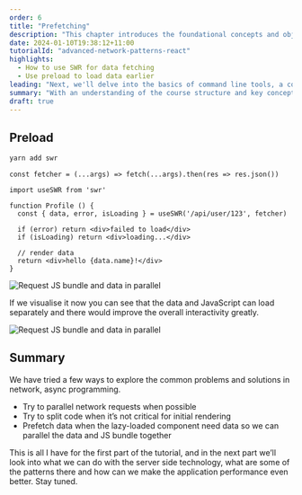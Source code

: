 ```yaml
---
order: 6
title: "Prefetching"
description: "This chapter introduces the foundational concepts and objectives of the course 'From Commit to Deployment.' It outlines the journey from coding to deployment, covering key practices in modern software development."
date: 2024-01-10T19:38:12+11:00
tutorialId: "advanced-network-patterns-react"
highlights:
  - How to use SWR for data fetching
  - Use preload to load data earlier
leading: "Next, we'll delve into the basics of command line tools, a cornerstone of automation tasks in efficient software development."
summary: "With an understanding of the course structure and key concepts, you're all set to dive into the world of modern software development. Let's begin this educational journey together!"
draft: true
---
```


## Preload

```jsx
yarn add swr
```

```tsx
const fetcher = (...args) => fetch(...args).then(res => res.json())
```

```tsx file="src/profile.tsx"
import useSWR from 'swr'

function Profile () {
  const { data, error, isLoading } = useSWR('/api/user/123', fetcher)

  if (error) return <div>failed to load</div>
  if (isLoading) return <div>loading...</div>

  // render data
  return <div>hello {data.name}!</div>
}
```

![Request JS bundle and data in parallel](/tutorials/advanced-network-patterns-react/ch6/parallel-lazy-load.png)

If we visualise it now you can see that the data and JavaScript can load separately and there would improve the overall interactivity greatly.

![Request JS bundle and data in parallel](/tutorials/advanced-network-patterns-react/ch6/parallel-lazy-load-vis.png)

## Summary

We have tried a few ways to explore the common problems and solutions in network, async programming.

- Try to parallel network requests when possible
- Try to split code when it’s not critical for initial rendering
- Prefetch data when the lazy-loaded component need data so we can parallel the data and JS bundle together

This is all I have for the first part of the tutorial, and in the next part we’ll look into what we can do with the server side technology, what are some of the patterns there and how can we make the application performance even better. Stay tuned.

